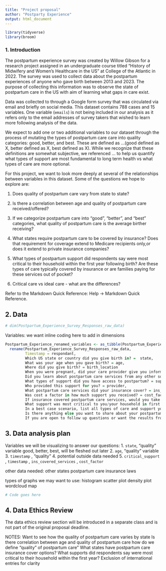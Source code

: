 ```yaml
---
title: "Project proposal"
author: "Postparty Experience"
output: html_document
---
```


```r
library(tidyverse)
library(broom)
```

### 1. Introduction

The postpartum experience survey was created by Willow Gibson for a research project assigned in an undergraduate course titled "History of Midwifery and Women's Healthcare in the US" at College of the Atlantic in 2022. The survey was used to collect data about the postpartum experiences of anyone who gave birth between 2013 and 2023. The purpose of collecting this information was to observe the state of postpartum care in the US with aim of learning what gaps in care exist. 

Data was collected to through a Google form survey that was circulated via email and briefly on social media. This dataset contains 788 cases and 15 variables. One variable (`emails`) is not being included in our analysis as it refers only to the email addresses of survey takers that wished to learn more following analysis of the data.

We expect to add one or two additional variables to our dataset through the process of mutating the types of postpartum care care into quality categories: good, better, and best. These are defined as ...(good defined as X, better defined as X, best defined as X). While we recognize that these definitions are somewhat subjective, we referenced ... to help us quantify what types of support are most fundamental to long term health vs what types of care are more optional.

For this project, we want to look more deeply at several of the relationships between variables in this dataset. Some of the questions we hope to explore are:

1. Does quality of postpartum care vary from state to state?

2. Is there a correlation between age and quality of postpartum care received/offered?

3. If we categorize postpartum care into "good", "better", and "best" categories, what quality of postpartum care is the average birther receiving?

4. What states require postpartum care to be covered by insurance? Does that requirement for coverage extend to Medicare recipients only,or does it extend to private insurance companies?

5. What types of postpartum support did respondents say were most critical to their household within the first year following birth? Are these types of care typically covered by insurance or are families paying for these services out of pocket?

6. Critical care vs ideal care - what are the differences?

Refer to the Markdown Quick Reference: Help -> Markdown Quick Reference. 

## 2. Data
```r
# dim(Postpartum_Experience_Survey_Responses_raw_data)
```


Variables:
we want inline coding here to add in dimensions

```r
Postpartum_Experience_renamed_variables <- as_tibble(Postpartum_Experience_Survey_Responses_raw_data) %>% 
  rename(Postpartum_Experience_Survey_Responses_raw_data, 
         Timestamp = respondant,
         Which US state or country did you give birth in? =  state,
         What was your age when you gave birth? = age,
         Where did you give birth? = birth_location
         When you were pregnant, did your care provider give you information about postpartum care services? = informed_by,
         Did you learn about postpartum care services from any other sources? = other_info_sources, 
         What types of support did you have access to postpartum? = support_type,
         Who provided this support for you? = provider,
         What postpartum care services did your insurance cover? = ins_covered_services,
         Was cost a factor in how much support you received? = cost_factor,
         If insurance covered postpartum care services, would you take advantage of it? = if_insurance,
         What support was most critical to you/your household in first year following birth? = critical_support,
         In a best case scenario, list all types of care and support you would need or want in the first year postpartum. = ideal_support,
         Is there anything else you want to share about your postpartum experience? = comments,
         If you are open to follow up questions or want the results from this research project, please enter your email below. = emails)
```

## 3. Data analysis plan

Variables we will be visualizing to answer our questions:
1. `state`, "quality" variable good, better, best, will be fleshed out later
2. `age`, "quality" variable 
3. `timestamp` , "quality"
4. potential outside data needed
5. `critical_support` , `timestamp` , `ins_covered_services` , `cost_factor`

other data needed:
other states postpartum care insurance laws

types of graphs we may want to use:
histogram
scatter plot
density plot
wordcloud
map


```r
# Code goes here
```


## 4. Data Ethics Review

The data ethics review section will be introduced in a separate class and is not part of the original proposal deadline.

NOTES:
Want to see how the quality of postpartum care varies by state
Is there correlation between age and quality of postpartum care
how do we define "quality" of postpartum care" 
What states have postpartum care insurance cover options?
What supports did respondents say were most critical to their household within the first year?
Exclusion of international entries for clarity

